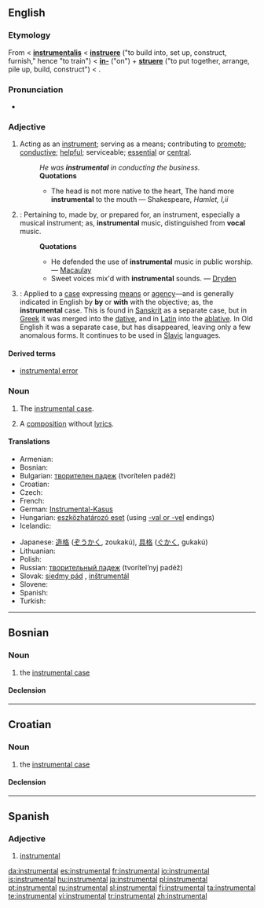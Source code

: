 {{also|inštrumentál}}
{{wikipedia|dab=instrumental (disambiguation)}}
==English==
{{wikipedia}}

===Etymology===
From {{etyl|enm}} < {{ML.}} '''[[instrumentalis]]''' < '''[[instruere]]''' ("to build into, set up, construct, furnish," hence "to train") < '''[[in-]]''' ("on") + '''[[struere]]''' ("to put together, arrange, pile up, build, construct") < {{proto|Indo-European|streu-|to spread, extend, stretch out}}.

===Pronunciation===
* {{audio|en-us-instrumental.ogg|Audio (US)}}

===Adjective===
{{en-adj}}

# Acting as an [[instrument]]; serving as a means; contributing to [[promote]]; [[conductive]]; [[helpful]]; serviceable; [[essential]] or [[central]].
#: ''He was '''instrumental''' in conducting the business.''
#: '''Quotations'''
#:* The head is not more native to the heart, The hand more '''instrumental''' to the mouth &mdash; Shakespeare, ''Hamlet, I,ii''
# {{Music}}: Pertaining to, made by, or prepared for, an instrument, especially a musical instrument; as, '''instrumental''' music, distinguished from '''vocal''' music.
#: '''Quotations'''
#:* He defended the use of '''instrumental''' music in public worship. &mdash; [[Macaulay]]
#:* Sweet voices mix'd with '''instrumental''' sounds. &mdash; [[Dryden]]
# {{Grammar}}: Applied to a [[case]] expressing [[means]] or [[agency]]—and is generally indicated in English by '''by''' or '''with''' with the objective; as, the '''instrumental''' case. This is found in [[Sanskrit]] as a separate case, but in [[Greek]] it was merged into the [[dative]], and in [[Latin]] into the [[ablative]]. In Old English it was a separate case, but has disappeared, leaving only a few anomalous forms. It continues to be used in [[Slavic]] languages.

====Derived terms====
* [[instrumental error]] <!--those errors in instrumental measurements, etc., which arise, exclusively from want of mathematical accuracy in an instrument.-->

===Noun===
{{en-noun|s|-}}

# {{context|uncountable|grammar}} The [[instrumental case]].
# {{context|countable|music}} A [[composition]] without [[lyrics]].

====Translations====
{{trans-top|grammatical case}}
* Armenian: {{t|hy|գործիական|tr=gorçiakan|sc=Armn|xs=Armenian}}
* Bosnian: {{t-|bs|instrumental|m}}
* Bulgarian: [[творителен падеж]] (tvorítelen padéž) {{m}}
* Croatian: {{t-|hr|instrumental|m}}
* Czech: {{t-|cs|sedmý pád|m}}
* French: {{t+|fr|instrumental|m}}
* German: [[Instrumental-Kasus]] {{m}}
* Hungarian: [[eszközhatározó eset]] (using [[-vel|-val or -vel]] endings)
* Icelandic: {{t+|is|tækisfall|n}}
{{trans-mid}}
* Japanese: [[造格]] ([[ぞうかく]], zoukakú), [[具格]] ([[ぐかく]], gukakú)
* Lithuanian: {{t+|lt|įnagininkas|m|xs=Lithuanian}}
* Polish: {{t+|pl|narzędnik|m}}
* Russian: [[творительный падеж]] (tvorítel’nyj padéž) {{m}}
* Slovak: [[siedmy pád]] {{m}}, [[inštrumentál]] {{m}}
* Slovene: {{t+|sl|orodnik|m}}
* Spanish: {{t-|es|caso instrumental|m}}
* Turkish: {{t-|tr|enstrümental}}
{{trans-bottom}}

----

==Bosnian==

===Noun===
{{bs-noun|g=m|instrumentali}}

# the [[instrumental case]]

====Declension====
{{bs-decl-noun
|instrumental|instrumentali
|instrumentala|instrumentala
|instrumentalu|instrumentalima
|instrumental|instrumentale
|instrumentale|instrumentali
|instrumentalom|instrumentalima
|instrumentalu|instrumentalima
}}

----

==Croatian==

===Noun===
{{hr-noun|g=m|instrumentali}}

# the [[instrumental case]]

====Declension====
{{hr-decl-noun
|instrumental|instrumentali
|instrumentala|instrumentala
|instrumentalu|instrumentalima
|instrumental|instrumentale
|instrumentale|instrumentali
|instrumentalu|instrumentalima
|instrumentalom|instrumentalima
}}

----
==Spanish==

===Adjective===
{{es-adj|pl=instrumentales}}

# [[#English|instrumental]]

[[da:instrumental]]
[[es:instrumental]]
[[fr:instrumental]]
[[io:instrumental]]
[[is:instrumental]]
[[hu:instrumental]]
[[ja:instrumental]]
[[pl:instrumental]]
[[pt:instrumental]]
[[ru:instrumental]]
[[sl:instrumental]]
[[fi:instrumental]]
[[ta:instrumental]]
[[te:instrumental]]
[[vi:instrumental]]
[[tr:instrumental]]
[[zh:instrumental]]